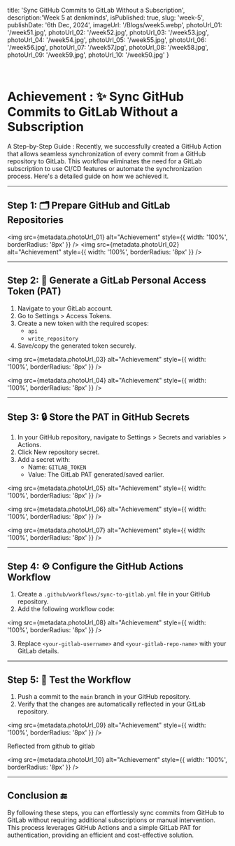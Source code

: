   title: 'Sync GitHub Commits to GitLab Without a Subscription',
  description:'Week 5 at denkminds',
  isPublished: true,
  slug: 'week-5',
  publishDate: '6th Dec, 2024',
  imageUrl: '/Blogs/week5.webp', 
  photoUrl_01: '/week51.jpg',
  photoUrl_02: '/week52.jpg',
  photoUrl_03: '/week53.jpg',
  photoUrl_04: '/week54.jpg',
  photoUrl_05: '/week55.jpg',
  photoUrl_06: '/week56.jpg',
  photoUrl_07: '/week57.jpg',
  photoUrl_08: '/week58.jpg',
  photoUrl_09: '/week59.jpg',
  photoUrl_10: '/week50.jpg'
}

<br />


# Achievement : ✨ Sync GitHub Commits to GitLab Without a Subscription 

A Step-by-Step Guide : Recently, we successfully created a GitHub Action that allows seamless synchronization of every commit from a GitHub repository to GitLab. This workflow eliminates the need for a GitLab subscription to use CI/CD features or automate the synchronization process. Here's a detailed guide on how we achieved it.

---

## Step 1: 🗂️ Prepare GitHub and GitLab Repositories


<img src={metadata.photoUrl_01} alt="Achievement" style={{ width: '100%', borderRadius: '8px' }} />
<img src={metadata.photoUrl_02} alt="Achievement" style={{ width: '100%', borderRadius: '8px' }} />

---

## Step 2: 🔑 Generate a GitLab Personal Access Token (PAT)

1. Navigate to your GitLab account.
2. Go to Settings > Access Tokens.
3. Create a new token with the required scopes:
   - `api`
   - `write_repository`
4. Save/copy the generated token securely.

<img src={metadata.photoUrl_03} alt="Achievement" style={{ width: '100%', borderRadius: '8px' }} />

<img src={metadata.photoUrl_04} alt="Achievement" style={{ width: '100%', borderRadius: '8px' }} />

---

## Step 3: 🔒 Store the PAT in GitHub Secrets

1. In your GitHub repository, navigate to Settings > Secrets and variables > Actions.
2. Click New repository secret.
3. Add a secret with:
   - Name: `GITLAB_TOKEN`
   - Value: The GitLab PAT generated/saved earlier.

<img src={metadata.photoUrl_05} alt="Achievement" style={{ width: '100%', borderRadius: '8px' }} />

<img src={metadata.photoUrl_06} alt="Achievement" style={{ width: '100%', borderRadius: '8px' }} />

<img src={metadata.photoUrl_07} alt="Achievement" style={{ width: '100%', borderRadius: '8px' }} />

---

## Step 4: ⚙️ Configure the GitHub Actions Workflow

1. Create a `.github/workflows/sync-to-gitlab.yml` file in your GitHub repository.
2. Add the following workflow code:

<img src={metadata.photoUrl_08} alt="Achievement" style={{ width: '100%', borderRadius: '8px' }} />

3. Replace `<your-gitlab-username>` and `<your-gitlab-repo-name>` with your GitLab details.

---

## Step 5: 🧪 Test the Workflow

1. Push a commit to the `main` branch in your GitHub repository.
2. Verify that the changes are automatically reflected in your GitLab repository.

<img src={metadata.photoUrl_09} alt="Achievement" style={{ width: '100%', borderRadius: '8px' }} />



Reflected from github to gitlab

<img src={metadata.photoUrl_10} alt="Achievement" style={{ width: '100%', borderRadius: '8px' }} />


---

## Conclusion 🔚

By following these steps, you can effortlessly sync commits from GitHub to GitLab without requiring additional subscriptions or manual intervention. This process leverages GitHub Actions and a simple GitLab PAT for authentication, providing an efficient and cost-effective solution.




